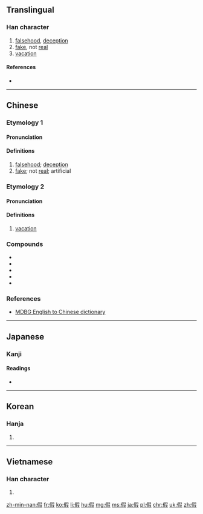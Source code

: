 {{also|仮|段}}
==Translingual==

===Han character===
{{Han char|rn=9|rad=人|as=09|sn=11|four=2724<sub>7</sub>|canj=人口尸水 (ORSE)|ids=⿰[[亻]][[叚]]}}

# [[falsehood]], [[deception]]
# [[fake]], not [[real]]
# [[vacation]]

====References====
* {{Han ref|kx=0110.030|dkj=00835|dj=0233.160|hdz=10196.020|uh=5047|ud=20551|bh=B0B2|bd=45234}}

----

==Chinese==

===Etymology 1===

====Pronunciation====
{{zh-pron
|m=jiǎ, jià
|c=gaa2, gaa3
|cat=n,adj
}}

====Definitions====
# [[falsehood]]; [[deception]] <!--noun--> {{attention|zh|do people really use 假 as a noun, or is this a Unihan oddity}}
# [[fake]]; not [[real]]; artificial <!--adjective-->
#: {{zh-usex|假貨|counterfeit goods}}

===Etymology 2===

====Pronunciation====
{{zh-pron
|m=jià
|cat=
}}

====Definitions====
# [[vacation]] <!--???-->
#: {{zh-usex|病假{jià}|sick leave}}
#: {{zh-usex|假{jià}日|holiday}}

===Compounds===
* {{zh-l|暑假}}
* {{zh-l|假借}}
* {{zh-l|假話}}
* {{zh-l|假唱}}
* {{zh-l|假裝}}

===References===
* [http://www.mdbg.net/chindict/chindict.php?page=worddict&wdrst=0&wdqb=%E5%81%87 MDBG English to Chinese dictionary]

----

==Japanese==

===Kanji===
{{ja-kanji|grade=|rs=人09|style=ky|shin=仮}}

====Readings====
* {{ja-readings|on=[[か]] (ka), [[け]] (ke)|kun=[[かり]] (kari)}}

----

==Korean==

===Hanja===
{{ko-hanja|hangeul=[[가]], [[하]]|rv=ga, ha|mr=ka, ha}}

# {{defn|lang=ko|sort=人09}}

----

==Vietnamese==

===Han character===
{{vi-hantu|[[giả]], [[giá]], [[hạ]]|rs=人09}}

# {{defn|lang=vi|sort=人09}}

[[zh-min-nan:假]]
[[fr:假]]
[[ko:假]]
[[li:假]]
[[hu:假]]
[[mg:假]]
[[ms:假]]
[[ja:假]]
[[pl:假]]
[[chr:假]]
[[uk:假]]
[[zh:假]]